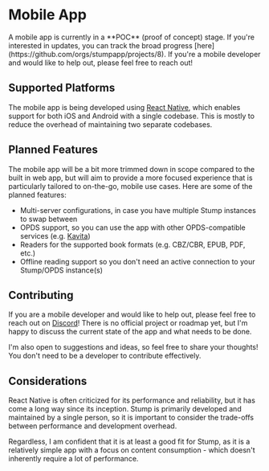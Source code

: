 
# Mobile App

<Callout emoji="🚧">
	A mobile app is currently in a **POC** (proof of concept) stage. If you're interested in updates,
	you can track the broad progress [here](https://github.com/orgs/stumpapp/projects/8). If you're a
	mobile developer and would like to help out, please feel free to reach out!
</Callout>

## Supported Platforms

The mobile app is being developed using [React Native](https://reactnative.dev/), which enables support for both iOS and Android with a single codebase. This is mostly to reduce the overhead of maintaining two separate codebases.

## Planned Features

The mobile app will be a bit more trimmed down in scope compared to the built in web app, but will aim to provide a more focused experience that is particularly tailored to on-the-go, mobile use cases. Here are some of the planned features:

- Multi-server configurations, in case you have multiple Stump instances to swap between
- OPDS support, so you can use the app with other OPDS-compatible services (e.g. [Kavita](https://wiki.kavitareader.com/))
- Readers for the supported book formats (e.g. CBZ/CBR, EPUB, PDF, etc.)
- Offline reading support so you don't need an active connection to your Stump/OPDS instance(s)

## Contributing

If you are a mobile developer and would like to help out, please feel free to reach out on [Discord](https://discord.gg/63Ybb7J3as)! There is no official project or roadmap yet, but I'm happy to discuss the current state of the app and what needs to be done.

I'm also open to suggestions and ideas, so feel free to share your thoughts! You don't need to be a developer to contribute effectively.

## Considerations

React Native is often criticized for its performance and reliability, but it has come a long way since its inception. Stump is primarily developed and maintained by a single person, so it is important to consider the trade-offs between performance and development overhead.

Regardless, I am confident that it is at least a good fit for Stump, as it is a relatively simple app with a focus on content consumption - which doesn't inherently require a lot of performance.

